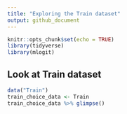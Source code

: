 ```yaml
---
title: "Exploring the Train dataset"
output: github_document
---
```


```r
knitr::opts_chunk$set(echo = TRUE)
library(tidyverse)
library(mlogit)
```

## Look at Train dataset


```r
data("Train")
train_choice_data <- Train
train_choice_data %>% glimpse()
```

